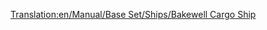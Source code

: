[[Translation:en/Manual/Base Set/Ships/Bakewell Cargo Ship]]
{{it/Manuale/Set base/Navi/StatNavi|Name=Mercantile Bakewell
|Image=[[File:it/Manuale/Set base/Navi/Mercantili.png|Nave mercantile Bakewell]]
|Costo=54.842
|Velocità=40
|Annuale=3.706
|Progettata=1974
|Vita=30
|Capacità=190 casse di beni
|Riadattabile=tutto tranne passeggeri e petrolio
|Descrizione=La Bakewell è la più veloce e con maggiore capacità di stiva delle due navi mercantili. 
|Real-life=Nave immaginaria, nessuna corrispondenza con la realtà. Prende il nome da Richard Bakewell, membro del team di controllo della qualità dell'originale ''Transport Tycoon''.
}}




